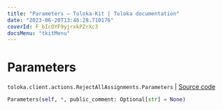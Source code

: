 ```yaml
---
title: "Parameters — Toloka-Kit | Toloka documentation"
date: "2023-06-20T13:46:28.710176"
coverId: F_bIcOYF9yjrxkPZrXc3
docsMenu: "tkitMenu"
---
```


# Parameters

`toloka.client.actions.RejectAllAssignments.Parameters` | [Source code](https://github.com/Toloka/toloka-kit/blob/v1.2.0/src/client/actions.py#L201)

```python
Parameters(self, *, public_comment: Optional[str] = None)
```